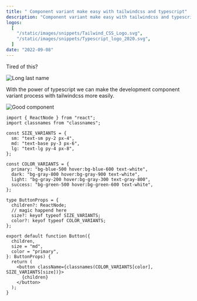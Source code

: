 ```yaml
---
title: " Component variant make easy with tailwindcss and typescript"
description: "Component variant make easy with tailwindcss and typescript"
logos:
  [
    "/static/images/snippets/Tailwind_CSS_Logo.svg",
    "/static/images/snippets/Typescript_logo_2020.svg",
  ]
date: "2022-09-08"
---
```


Tired of this?

![Long last name](/static/images/2022/buttonlmao.png)

With the power of typescript we can make the development component variant process with tailwindcss more easily.

![Good component](/static/images/2022/component_variant.gif)

```tsx
import { ReactNode } from "react";
import classnames from "classnames";

const SIZE_VARIANTS = {
  sm: "text-sm py-2 px-4",
  md: "text-base py-3 px-6",
  lg: "text-lg py-4 px-8",
};

const COLOR_VARIANTS = {
  primary: "bg-blue-500 hover:bg-blue-600 text-white",
  dark: "bg-gray-800 hover:bg-gray-900 text-white",
  light: "bg-gray-200 hover:bg-gray-300 text-gray-800",
  success: "bg-green-500 hover:bg-green-600 text-white",
};

type ButtonProps = {
  children?: ReactNode;
  // magic happend here
  size?: keyof typeof SIZE_VARIANTS;
  color?: keyof typeof COLOR_VARIANTS;
};

export default function Button({
  children,
  size = "md",
  color = "primary",
}: ButtonProps) {
  return (
    <button className={classnames(COLOR_VARIANTS[color], SIZE_VARIANTS[size])}>
      {children}
    </button>
  );
}
```
